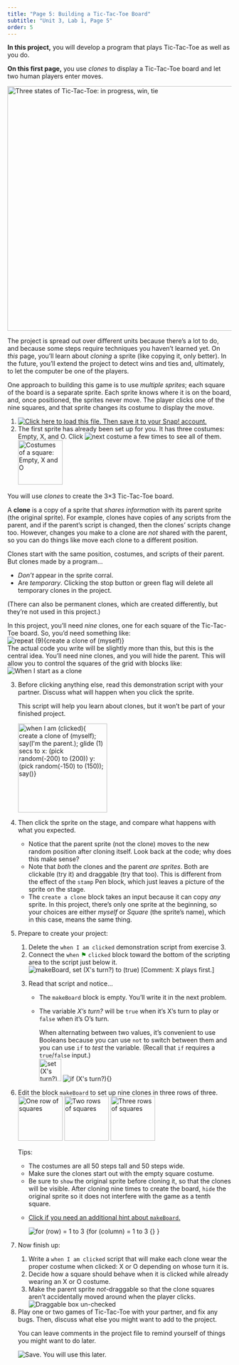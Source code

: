 ```yaml
---
title: "Page 5: Building a Tic-Tac-Toe Board"
subtitle: "Unit 3, Lab 1, Page 5"
order: 5
---
```


::: learn
<p><strong>In this project,</strong> you will develop a program that
plays Tic-Tac-Toe as well as you do.</p>

<p><strong>On this first page,</strong> you use <em>clones</em> to
display a Tic-Tac-Toe board and let two human players enter moves.</p>

<img src="/img/3-lists/TTT1_img/Three States of TTT.png" title="Three states of Tic-Tac-Toe: in progress, win, tie" alt="Three states of Tic-Tac-Toe: in progress, win, tie" class="indent" width="550"/>
:::

<p>The project is spread out over different units because there's a lot
to do, and because some steps require techniques you haven't learned
yet. On <em>this</em> page, you'll learn about <em>cloning</em> a sprite
(like copying it, only better). In the future, you'll extend the project
to detect wins and ties and, ultimately, to let the computer be one of
the players.</p>

<p>One approach to building this game is to use <em>multiple
sprites</em>; each square of the board is a separate sprite. Each sprite
knows where it is on the board, and, once positioned, the sprites never
move. The player clicks one of the nine squares, and that sprite changes
its costume to display the move.</p>

::: {#first .forYouToDo}
<ol>

<li><a class="run" href="/prog/3-lists/U3L1-TicTacToe.xml" target="_blank"><img src="/img/icons/load-save.png" title="Click here to load this file. Then save it to your Snap! account." alt="Click here to load this file. Then save it to your Snap! account." class="inline"/></a></li>

<li>The first sprite has already been set up for you. It has three
costumes: Empty, X, and O. Click
<img src="/img/blocks/next-costume.png" title="next costume" alt="next costume" class="inline"/>
a few times to see all of them.<br />
<img src="/img/3-lists/TTT1_img/Costumes.png" title="Costumes of a square: Empty, X and O" alt="Costumes of a square: Empty, X and O" class="indent noshadow" height="100"/></li>

</ol>
:::

<p>You will use <em>clones</em> to create the 3×3 Tic-Tac-Toe
board.<a name="clones" class="anchor"> </a></p>

::: vocabFullWidth
<p>A <strong>clone</strong> is a copy of a sprite that <em>shares
information</em> with its parent sprite (the original sprite). For
example, clones have copies of any scripts from the parent, and if the
parent's script is changed, then the clones' scripts change too.
However, changes you make to a clone are <em>not</em> shared with the
parent, so you can do things like move each clone to a different
position.</p>
:::

<p>

Clones start with the same position, costumes, and scripts of their
parent. But clones made by a program...

<ul>

<li><em>Don't</em> appear in the sprite corral.</li>

<li>Are <em>temporary</em>. Clicking the stop button or green flag will
delete all temporary clones in the project.</li>

</ul>

</p>

<p>(There can also be permanent clones, which are created differently,
but they're not used in this project.)</p>

::: endnote
In this project, you'll need <em>nine</em> clones, one for each square
of the Tic-Tac-Toe board. So, you'd need something like:<br />
<img src="/img/2-complexity/9-copies.png" title="repeat (9){create a clone of (myself)}" alt="repeat (9){create a clone of (myself)}" class="indent"/><br />
The actual code you write will be slightly more than this, but this is
the central idea. You'll need nine clones, and you will hide the parent.
This will allow you to control the squares of the grid with blocks
like:<br />
<img src="/img/blocks/when-i-start-as-clone.png" title="When I start as a clone" alt="When I start as a clone" class="indent"/>
:::

::: forYouToDo
<ol start="3">

<li>

Before clicking anything else, read this demonstration script with your
partner. Discuss what will happen when you click the sprite. <br />

::: sidenote
This script will help you learn about clones, but it won't be part of
your finished project.
:::

<img src="/img/3-lists/TTT1_img/WhenIamClicked.png" title="when I am (clicked){ create a clone of (myself); say(I&apos;m the parent.); glide (1) secs to x: (pick random(-200) to (200)) y: (pick random(-150) to (150)); say()}" alt="when I am (clicked){ create a clone of (myself); say(I&apos;m the parent.); glide (1) secs to x: (pick random(-200) to (200)) y: (pick random(-150) to (150)); say()}" class="indent" height="200"/><br />

</li>

<li>

Then click the sprite on the stage, and compare what happens with what
you expected.

::: narrower
<ul>

<li>Notice that the parent sprite (not the clone) moves to the new
random position after cloning itself. Look back at the code; why does
this make sense?</li>

<li>Note that <em>both</em> the clones and the parent <em>are
sprites</em>. Both are clickable (try it) and draggable (try that too).
This is different from the effect of the <code>stamp</code> Pen block,
which just leaves a picture of the sprite on the stage.</li>

<li>The <code>create a clone</code> block takes an input because it can
copy <em>any</em> sprite. In this project, there's only one sprite at
the beginning, so your choices are either <var>myself</var> or
<var>Square</var> (the sprite's name), which in this case, means the
same thing.</li>

</ul>
:::

</li>

<li>

Prepare to create your project:

<ol>

<li>Delete the <code>when I am clicked</code> demonstration script from
exercise 3.</li>

<li>Connect the <code>when</code> [⚑]{style="color:green"}
<code>clicked</code> block toward the bottom of the scripting area to
the script just below it.<br />
<img src="/img/3-lists/TTT1_img/make-board-script.png" title="makeBoard, set (X&apos;s turn?) to (true) [Comment: X plays first.]" alt="makeBoard, set (X&apos;s turn?) to (true) [Comment: X plays first.]" class="indent"/></li>

<li>

Read that script and notice...

::: narrower
<ul type="circle">

<li>The <code>makeBoard</code> block is empty. You'll write it in the
next problem.</li>

<li>

The variable <var>X's turn?</var> will be <code>true</code> when it's
X's turn to play or <code>false</code> when it's O's turn.

::: endnote
When alternating between two values, it's convenient to use Booleans
because you can use <code>not</code> to switch between them and you can
use <code>if</code> to <em>test</em> the variable. (Recall that
<code>if</code> requires a <code>true</code>/<code>false</code>
input.)<br />
<img src="/img/3-lists/TTT1_img/setXsturn.png" title="set (X&apos;s turn?) to (not (X&apos;s turn?))" alt="set (X&apos;s turn?) to (not (X&apos;s turn?))" class="indent" height="50"/>
<img src="/img/2-complexity/if-x-turn.png" title="if (X&apos;s turn?){}" alt="if (X&apos;s turn?){}" class="indent"/>
:::

</li>

</ul>
:::

</li>

</ol>

</li>

<li>

Edit the block <code>makeBoard</code> to set up nine clones in three
rows of three.<br />
<img src="/img/3-lists/TTT1_img/Row1.png" title="One row of squares" alt="One row of squares" class="indent" height="100"/>
<img src="/img/3-lists/TTT1_img/Row2.png" title="Two rows of squares" alt="Two rows of squares" height="100"/>
<img src="/img/3-lists/TTT1_img/Row3.png" title="Three rows of squares" alt="Three rows of squares" height="100"/><br />

::: narrower
Tips:

<ul>

<li>The costumes are all 50 steps tall and 50 steps wide.</li>

<li>Make sure the clones start out with the empty square costume.</li>

<li>Be sure to <code>show</code> the original sprite before cloning it,
so that the clones will be visible. After cloning nine times to create
the board, <code>hide</code> the original sprite so it does not
interfere with the game as a tenth square.</li>

<li>

<a href="#hint-for" data-bs-toggle="collapse" title="Click if you need an additional hint.">Click
if you need an additional hint about <code>makeBoard</code>.</a>

::: {#hint-for .collapse}
<img src="/img/3-lists/TTT1_img/for-row-column.png" title="for (row) = 1 to 3 {for (column) = 1 to 3 {} }" alt="for (row) = 1 to 3 {for (column) = 1 to 3 {} }" class="indent"/>
:::

</li>

</ul>
:::

</li>

<li>

Now finish up:

<ol>

<li>Write a <code>when I am clicked</code> script that will make each
clone wear the proper costume when clicked: X or O depending on whose
turn it is.</li>

<li>Decide how a square should behave when it is clicked while already
wearing an X or O costume.</li>

<li>Make the parent sprite <em>not</em>-draggable so that the clone
squares aren't accidentally moved around when the player clicks.<br />
<img src="/img/2-complexity/not-draggable.png" title="Draggable box un-checked" alt="Draggable box un-checked" class="indent"/></li>

</ol>

</li>

<li>Play one or two games of Tic-Tac-Toe with your partner, and fix any
bugs. Then, discuss what else you might want to add to the project.</li>

::: endnote
<p>You can leave comments in the project file to remind yourself of
things you might want to do later.</p>
:::

<img src="/img/icons/save-use-later.png" title="Save. You will use this later." alt="Save. You will use this later." class="inline"/>

</ol>
:::
